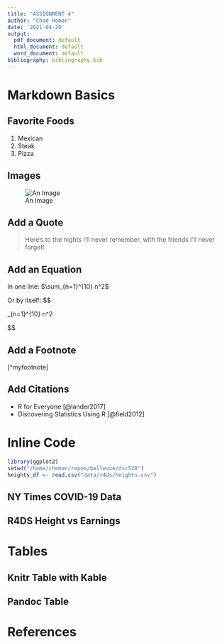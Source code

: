 ```yaml
---
title: "ASSIGNMENT 4"
author: "Chad Homan"
date: '2021-04-20'
output:
  pdf_document: default
  html_document: default
  word_document: default
bibliography: bibliography.bib
---
```


# Markdown Basics

## Favorite Foods

1. Mexican
2. Steak
3. Pizza

## Images

![An Image](plots/10-all-cases-log.png)

## Add a Quote

> Here's to the nights I'll never remember,
> with the friends I'll never forget!

## Add an Equation

In one line: $\sum_{n=1}^{10} n^2$

Or by itself:
$$

\sum_{n=1}^{10} n^2

$$

## Add a Footnote

[^myfootnote]

## Add Citations

* R for Everyone [@lander2017]
* Discovering Statistics Using R [@field2012]

# Inline Code
```r
library(ggplot2)
setwd("/home/choman/repos/bellevue/dsc520")
heights_df <- read.csv("data/r4ds/heights.csv")
```
## NY Times COVID-19 Data

## R4DS Height vs Earnings

# Tables

## Knitr Table with Kable

## Pandoc Table

# References

<div id="refs"></div>
